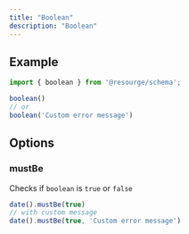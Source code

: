 ---
title: "Boolean"
description: "Boolean"
---

## Example

```javascript
import { boolean } from '@resourge/schema';

boolean()
// or
boolean('Custom error message')
```

## Options

### mustBe

Checks if `boolean` is `true` or `false`

```javascript
date().mustBe(true)
// with custom message
date().mustBe(true, 'Custom error message')
```